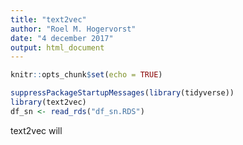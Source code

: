 ---
title: "text2vec"
author: "Roel M. Hogervorst"
date: "4 december 2017"
output: html_document
---

```{r setup, include=FALSE}
knitr::opts_chunk$set(echo = TRUE)
```
 
```{r}
suppressPackageStartupMessages(library(tidyverse))
library(text2vec)
df_sn <- read_rds("df_sn.RDS")
```

text2vec will 

